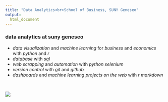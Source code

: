 ```yaml
---
title: "Data Analytics<br>School of Business, SUNY Geneseo"
output: 
  html_document
---
```


### data analytics at suny geneseo

- *data visualization* and *machine learning* for *business* and *economics* with *python* and *r*
- *database* with *sql*
- *web scrapping* and *automation* with *python selenium*
- *version control* with *git* and *github*
- *dashboards* and *machine learning projects on the web* with *r markdown*

<br>

<div style="width:600px; height:450px">
![](figures/correlation_causation.jpg)
</div>


